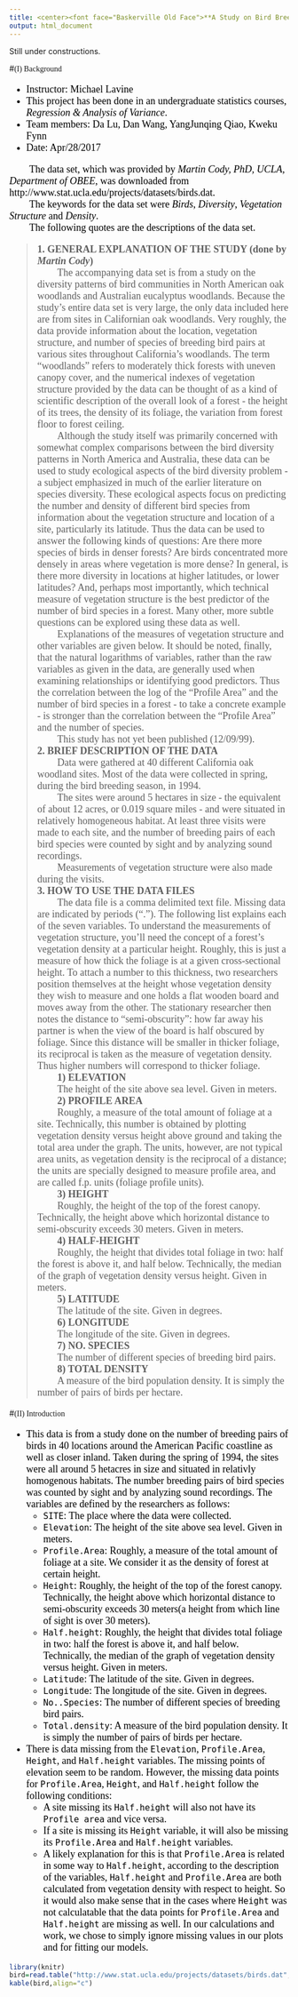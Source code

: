 ```yaml
---
title: <center><font face="Baskerville Old Face">**A Study on Bird Breeding Pairs**</font></center>
output: html_document
---
```

<div id="backhome"><a href="index.html"><i class="fa fa-home" aria-hidden="true"></i></a></div>
<div id="back"><a href="Projects.html"><i class="fa fa-undo" aria-hidden="true"></i></a></div>

Still under constructions.

#<font face="Baskerville Old Face">(I) Background</font>
<font face="Times New Roman" color=black size=4>

- Instructor: Michael Lavine
- This project has been done in an undergraduate statistics courses, *Regression & Analysis of Variance*.
- Team members: Da Lu, Dan Wang, YangJunqing Qiao, Kweku Fynn
- Date: Apr/28/2017


&nbsp;&nbsp;&nbsp;&nbsp;&nbsp;&nbsp;&nbsp;&nbsp;The data set, which was provided by *Martin Cody, PhD, UCLA, Department of OBEE*, was downloaded from http://www.stat.ucla.edu/projects/datasets/birds.dat.  
&nbsp;&nbsp;&nbsp;&nbsp;&nbsp;&nbsp;&nbsp;&nbsp;The keywords for the data set were *Birds*, *Diversity*, *Vegetation Structure* and *Density*.  
&nbsp;&nbsp;&nbsp;&nbsp;&nbsp;&nbsp;&nbsp;&nbsp;The following quotes are the descriptions of the data set.

>**1. GENERAL EXPLANATION OF THE STUDY (done by *Martin Cody*)**  
>&nbsp;&nbsp;&nbsp;&nbsp;&nbsp;&nbsp;&nbsp;&nbsp;The accompanying data set is from a study on the diversity patterns of bird communities in North American oak woodlands and Australian eucalyptus woodlands. Because the study's entire data set is very large, the only data included here are from sites in Californian oak woodlands. Very roughly, the data provide information about the location, vegetation structure, and number of species of breeding bird pairs at various sites throughout California's woodlands. The term "woodlands" refers to moderately thick forests with uneven canopy cover, and the numerical indexes of vegetation structure provided by the data can be thought of as a kind of scientific description of the overall look of a forest - the height of its trees, the density of its foliage, the variation from forest floor to forest ceiling.  
>&nbsp;&nbsp;&nbsp;&nbsp;&nbsp;&nbsp;&nbsp;&nbsp;Although the study itself was primarily concerned with somewhat complex comparisons between the bird diversity patterns in North America and Australia, these data can be used to study ecological aspects of the bird diversity problem - a subject emphasized in much of the earlier literature on species diversity. These ecological aspects focus on predicting the number and density of different bird species from information about the vegetation structure and location of a site, particularly its latitude. Thus the data can be used to answer the following kinds of questions: Are there more species of birds in denser forests? Are birds concentrated more densely in areas where vegetation is more dense? In general, is there more diversity in locations at higher latitudes, or lower latitudes? And, perhaps most importantly, which technical measure of vegetation structure is the best predictor of the number of bird species in a forest. Many other, more subtle questions can be explored using these data as well.  
>&nbsp;&nbsp;&nbsp;&nbsp;&nbsp;&nbsp;&nbsp;&nbsp;Explanations of the measures of vegetation structure and other variables are given below. It should be noted, finally, that the natural logarithms of variables, rather than the raw variables as given in the data, are generally used when examining relationships or identifying good predictors. Thus the correlation between the log of the "Profile Area" and the number of bird species in a forest - to take a concrete example - is stronger than the correlation between the "Profile Area" and the number of species.  
>&nbsp;&nbsp;&nbsp;&nbsp;&nbsp;&nbsp;&nbsp;&nbsp;This study has not yet been published (12/09/99).  
>**2. BRIEF DESCRIPTION OF THE DATA**  
>&nbsp;&nbsp;&nbsp;&nbsp;&nbsp;&nbsp;&nbsp;&nbsp;Data were gathered at 40 different California oak woodland sites. Most of the data were collected in spring, during the bird breeding season, in 1994.  
>&nbsp;&nbsp;&nbsp;&nbsp;&nbsp;&nbsp;&nbsp;&nbsp;The sites were around 5 hectares in size - the equivalent of about 12 acres, or 0.019 square miles - and were situated in relatively homogeneous habitat. At least three visits were made to each site, and the number of breeding pairs of each bird species were counted by sight and by analyzing sound recordings.  
>&nbsp;&nbsp;&nbsp;&nbsp;&nbsp;&nbsp;&nbsp;&nbsp;Measurements of vegetation structure were also made during the visits.  
>**3. HOW TO USE THE DATA FILES**  
>&nbsp;&nbsp;&nbsp;&nbsp;&nbsp;&nbsp;&nbsp;&nbsp;The data file is a comma delimited text file. Missing data are indicated by periods ("."). The following list explains each of the seven variables. To understand the measurements of vegetation structure, you'll need the concept of a forest's vegetation density at a particular height. Roughly, this is just a measure of how thick the foliage is at a given cross-sectional height. To attach a number to this thickness, two researchers position themselves at the height whose vegetation density they wish to measure and one holds a flat wooden board and moves away from the other. The stationary researcher then notes the distance to "semi-obscurity": how far away his partner is when the view of the board is half obscured by foliage. Since this distance will be smaller in thicker foliage, its reciprocal is taken as the measure of vegetation density. Thus higher numbers will correspond to thicker foliage.  
>&nbsp;&nbsp;&nbsp;&nbsp;&nbsp;&nbsp;&nbsp;&nbsp;**1) ELEVATION**  
>&nbsp;&nbsp;&nbsp;&nbsp;&nbsp;&nbsp;&nbsp;&nbsp;The height of the site above sea level. Given in meters.  
>&nbsp;&nbsp;&nbsp;&nbsp;&nbsp;&nbsp;&nbsp;&nbsp;**2) PROFILE AREA**  
>&nbsp;&nbsp;&nbsp;&nbsp;&nbsp;&nbsp;&nbsp;&nbsp;Roughly, a measure of the total amount of foliage at a site. Technically, this number is obtained by plotting vegetation density versus height above ground and taking the total area under the graph. The units, however, are not typical area units, as vegetation density is the reciprocal of a distance; the units are specially designed to measure profile area, and are called f.p. units (foliage profile units).  
>&nbsp;&nbsp;&nbsp;&nbsp;&nbsp;&nbsp;&nbsp;&nbsp;**3) HEIGHT**  
>&nbsp;&nbsp;&nbsp;&nbsp;&nbsp;&nbsp;&nbsp;&nbsp;Roughly, the height of the top of the forest canopy. Technically, the height above which horizontal distance to semi-obscurity exceeds 30 meters. Given in meters.  
>&nbsp;&nbsp;&nbsp;&nbsp;&nbsp;&nbsp;&nbsp;&nbsp;**4) HALF-HEIGHT**  
>&nbsp;&nbsp;&nbsp;&nbsp;&nbsp;&nbsp;&nbsp;&nbsp;Roughly, the height that divides total foliage in two: half the forest is above it, and half below. Technically, the median of the graph of vegetation density versus height. Given in meters.  
>&nbsp;&nbsp;&nbsp;&nbsp;&nbsp;&nbsp;&nbsp;&nbsp;**5) LATITUDE**  
>&nbsp;&nbsp;&nbsp;&nbsp;&nbsp;&nbsp;&nbsp;&nbsp;The latitude of the site. Given in degrees.  
>&nbsp;&nbsp;&nbsp;&nbsp;&nbsp;&nbsp;&nbsp;&nbsp;**6) LONGITUDE**  
>&nbsp;&nbsp;&nbsp;&nbsp;&nbsp;&nbsp;&nbsp;&nbsp;The longitude of the site. Given in degrees.  
>&nbsp;&nbsp;&nbsp;&nbsp;&nbsp;&nbsp;&nbsp;&nbsp;**7) NO. SPECIES**  
>&nbsp;&nbsp;&nbsp;&nbsp;&nbsp;&nbsp;&nbsp;&nbsp;The number of different species of breeding bird pairs.  
>&nbsp;&nbsp;&nbsp;&nbsp;&nbsp;&nbsp;&nbsp;&nbsp;**8) TOTAL DENSITY**  
>&nbsp;&nbsp;&nbsp;&nbsp;&nbsp;&nbsp;&nbsp;&nbsp;A measure of the bird population density. It is simply the number of pairs of birds per hectare.

</font>

#<font face="Baskerville Old Face">(II) Introduction</font>
<font face="Times New Roman" color=black size=4>

- This data is from a study done on the number of breeding pairs of birds in 40 locations around the American Pacific coastline as well as closer inland. Taken during the spring of 1994, the sites were all around 5 hetacres in size and situated in relativly homogenous habitats. The number breeding pairs of bird species was counted by sight and by analyzing sound recordings. The variables are defined by the researchers as follows:
    - `SITE`: The place where the data were collected.
    - `Elevation`: The height of the site above sea level. Given in meters.
    - `Profile.Area`: Roughly, a measure of the total amount of foliage at a site. We consider it as the density of forest at certain height.
    - `Height`: Roughly, the height of the top of the forest canopy. Technically, the height above which horizontal distance to semi-obscurity exceeds 30 meters(a height from which line of sight is over 30 meters).
    - `Half.height`: Roughly, the height that divides total foliage in two: half the forest is above it, and half below. Technically, the median of the graph of vegetation density versus height. Given in meters.
    - `Latitude`: The latitude of the site. Given in degrees.
    - `Longitude`: The longitude of the site. Given in degrees.
    - `No..Species`: The number of different species of breeding bird pairs.
    - `Total.density`: A measure of the bird population density. It is simply the number of pairs of birds per hectare.
- There is data missing from the `Elevation`, `Profile.Area`, `Height`, and `Half.height` variables. The missing points of elevation seem to be random. However, the missing data points for `Profile.Area`, `Height`, and `Half.height` follow the following conditions:
    - A site missing its `Half.height` will also not have its `Profile area` and vice versa.
    - If a site is missing its `Height` variable, it will also be missing its `Profile.Area` and `Half.height` variables.
    - A likely explanation for this is that `Profile.Area` is related in some way to `Half.height`, according to the description of the variables, `Half.height` and `Profile.Area` are both calculated from vegetation density with respect to height. So it would also make sense that in the cases where `Height` was not calculatable that the data points for `Profile.Area` and `Half.height` are missing as well. In our calculations and work, we chose to simply ignore missing values in our plots and for fitting our models.

</font>

```r
library(knitr)
bird=read.table("http://www.stat.ucla.edu/projects/datasets/birds.dat",header=TRUE,sep=",",fill=TRUE)
kable(bird,align="c")
```

